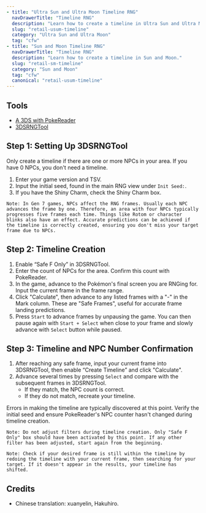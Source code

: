 ```yaml
---
- title: "Ultra Sun and Ultra Moon Timeline RNG"
  navDrawerTitle: "Timeline RNG"
  description: "Learn how to create a timeline in Ultra Sun and Ultra Moon."
  slug: "retail-usum-timeline"
  category: "Ultra Sun and Ultra Moon"
  tag: "cfw"
- title: "Sun and Moon Timeline RNG"
  navDrawerTitle: "Timeline RNG"
  description: "Learn how to create a timeline in Sun and Moon."
  slug: "retail-sm-timeline"
  category: "Sun and Moon"
  tag: "cfw"
  canonical: "retail-usum-timeline"
---
```


## Tools

- [A 3DS with PokeReader](/install-pokereader)
- [3DSRNGTool](https://github.com/wwwwwwzx/3DSRNGTool/releases)

## Step 1: Setting Up 3DSRNGTool

Only create a timeline if there are one or more NPCs in your area. If you have 0 NPCs, you don't need a timeline.

1. Enter your game version and TSV.
2. Input the initial seed, found in the main RNG view under `Init Seed:`.
3. If you have the Shiny Charm, check the Shiny Charm box.

```
Note: In Gen 7 games, NPCs affect the RNG frames. Usually each NPC advances the frame by one. Therefore, an area with four NPCs typically progresses five frames each time. Things like Rotom or character blinks also have an effect. Accurate predictions can be achieved if the timeline is correctly created, ensuring you don't miss your target frame due to NPCs.
```

## Step 2: Timeline Creation

1. Enable “Safe F Only” in 3DSRNGTool.
2. Enter the count of NPCs for the area. Confirm this count with PokeReader.
3. In the game, advance to the Pokémon's final screen you are RNGing for. Input the current frame in the frame range.
4. Click "Calculate", then advance to any listed frames with a "-" in the Mark column. These are "Safe Frames", useful for accurate frame landing predictions.
5. Press `Start` to advance frames by unpausing the game. You can then pause again with `Start + Select` when close to your frame and slowly advance with `Select` button while paused.

## Step 3: Timeline and NPC Number Confirmation

1. After reaching any safe frame, input your current frame into 3DSRNGTool, then enable “Create Timeline” and click "Calculate".
2. Advance several times by pressing `Select` and compare with the subsequent frames in 3DSRNGTool.
   - If they match, the NPC count is correct.
   - If they do not match, recreate your timeline.

Errors in making the timeline are typically discovered at this point. Verify the initial seed and ensure PokeReader's NPC counter hasn't changed during timeline creation.

```
Note: Do not adjust filters during timeline creation. Only "Safe F Only" box should have been activated by this point. If any other filter has been adjusted, start again from the beginning.
```

```
Note: Check if your desired frame is still within the timeline by redoing the timeline with your current frame, then searching for your target. If it doesn't appear in the results, your timeline has shifted.
```

## Credits

- Chinese translation: xuanyelin, Hakuhiro.
